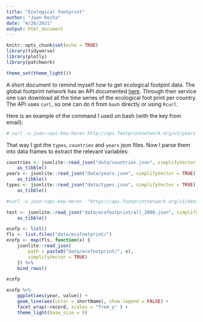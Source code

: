 ```yaml
---
title: "Ecological footprint"
author: "Juan Rocha"
date: "4/26/2021"
output: html_document
---
```



```r
knitr::opts_chunk$set(echo = TRUE)
library(tidyverse)
library(plotly)
library(patchwork)

theme_set(theme_light())
```


A short document to remind myself how to get ecological footpint data. The global footprint network has an API documented [here](https://data.footprintnetwork.org/#/api). Through their service one can download all the time series of the ecological foot print per country. The API uses `curl`, so one can do it from `bash` directly or using `Rcurl`.

Here is an example of the command I used on bash (with the key from email):

```bash
# curl -u juan:<api-key-here> http://api.footprintnetwork.org/v1/years -o years.json
```

That way I got the `types`, `countries` and `years` json files. Now I parse them into data frames to extract the relevant variables:

```r
countries <- jsonlite::read_json("data/countries.json", simplifyVector = TRUE) %>% 
    as_tibble()
years <- jsonlite::read_json("data/years.json", simplifyVector = TRUE) %>% 
    as_tibble()
types <- jsonlite::read_json("data/types.json", simplifyVector = TRUE) %>% 
    as_tibble()

```



```bash
#curl -u juan:<api-key-here>  "https://api.footprintnetwork.org/v1/data/all/[1961-2017]" -o "all_#1.json"

```

```r
test <- jsonlite::read_json("data/ecofootprint/all_2000.json", simplifyVector = TRUE) %>% 
    as_tibble()
```

```r
ecofp <- list()
fls <- list.files("data/ecofootprint/")
ecofp <- map(fls, function(x) {
    jsonlite::read_json(
        path = paste0("data/ecofootprint/", x),
        simplifyVector = TRUE)
    }) %>% 
    bind_rows()
```

```r
ecofp
```

```r
ecofp %>% 
    ggplot(aes(year, value)) +
    geom_line(aes(color = shortName), show.legend = FALSE) +
    facet_wrap(~record, scales = "free_y" ) +
    theme_light(base_size = 9)
```

